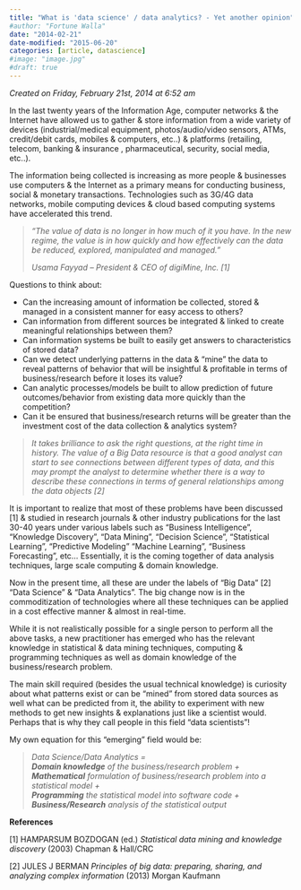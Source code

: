 ---
title: "What is 'data science' / data analytics? - Yet another opinion"
#author: "Fortune Walla"
date: "2014-02-21"
date-modified: "2015-06-20"
categories: [article, datascience]
#image: "image.jpg"
#draft: true
---

*Created on Friday, February 21st, 2014 at 6:52 am*

In the last twenty years of the Information Age, computer networks & the Internet have allowed us to gather & store information from a wide variety of devices (industrial/medical equipment, photos/audio/video sensors, ATMs, credit/debit cards, mobiles & computers, etc..) & platforms (retailing, telecom, banking & insurance , pharmaceutical, security, social media, etc..).

The information being collected is increasing as more people & businesses use computers & the Internet as a primary means for conducting business, social & monetary transactions. Technologies such as 3G/4G data networks, mobile computing devices & cloud based computing systems have accelerated this trend.

> *“The value of data is no longer in how much of it you have. In the new regime, the value is in how quickly and how effectively can the data be reduced, explored, manipulated and managed.”*
>
>    *Usama Fayyad – President & CEO of digiMine, Inc. [1]*

Questions to think about:

* Can the increasing amount of information be collected, stored & managed in a consistent manner for easy access to others?
* Can information from different sources be integrated & linked to create meaningful relationships between them?
* Can information systems be built to easily get answers to characteristics of stored data?
* Can we detect underlying patterns in the data & “mine” the data to reveal patterns of behavior that will be insightful & profitable in terms of business/research before it loses its value?
* Can analytic processes/models be built to allow prediction of future outcomes/behavior from existing data more quickly than the competition?
* Can it be ensured that business/research returns will be greater than the investment cost of the data collection & analytics system?

> *It takes brilliance to ask the right questions, at the right time in history. The value of a Big Data resource is that a good analyst can start to see connections between different types of data, and this may prompt the analyst to determine whether there is a way to describe these connections in terms of general relationships among the data objects [2]*

It is important to realize that most of these problems have been discussed [1] & studied in research journals & other industry publications for the last 30-40 years under various labels such as “Business Intelligence”, “Knowledge Discovery”, “Data Mining”, “Decision Science”, “Statistical Learning”, “Predictive Modeling” “Machine Learning”, “Business Forecasting”, etc… Essentially, it is the coming together of data analysis techniques, large scale computing & domain knowledge.

Now in the present time, all these are under the labels of “Big Data” [2] “Data Science” & “Data Analytics”. The big change now is in the commoditization of technologies where all these techniques can be applied in a cost effective manner & almost in real-time.

While it is not realistically possible for a single person to perform all the above tasks, a new practitioner has emerged who has the relevant knowledge in statistical & data mining techniques, computing & programming techniques as well as domain knowledge of the business/research problem.

The main skill required (besides the usual technical knowledge) is curiosity about what patterns exist or can be “mined” from stored data sources as well what can be predicted from it, the ability to experiment with new methods to get new insights & explanations just like a scientist would. Perhaps that is why they call people in this field “data scientists”!

My own equation for this “emerging” field would be:

>   *Data Science/Data Analytics =*  
>   ***Domain knowledge** of the business/research problem +*  
>   ***Mathematical** formulation of business/research problem into a statistical model +*  
>   ***Programming** the statistical model into software code +*  
>   ***Business/Research** analysis of the statistical output*

**References**

[1] HAMPARSUM BOZDOGAN (ed.) *Statistical data mining and knowledge discovery* (2003) Chapman & Hall/CRC

[2] JULES J BERMAN *Principles of big data: preparing, sharing, and analyzing complex information* (2013) Morgan Kaufmann
